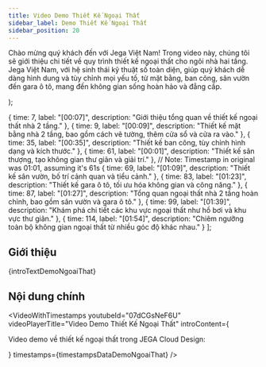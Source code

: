```yaml
---
title: Video Demo Thiết Kế Ngoại Thất
sidebar_label: Demo Thiết Kế Ngoại Thất
sidebar_position: 20
---
```



  <p>
    Chào mừng quý khách đến với Jega Việt Nam! Trong video này, chúng tôi sẽ giới thiệu chi tiết về quy trình thiết kế ngoại thất cho ngôi nhà hai tầng. Jega Việt Nam, với hệ sinh thái kỹ thuật số toàn diện, giúp quý khách dễ dàng hình dung và tùy chỉnh mọi yếu tố, từ mặt bằng, ban công, sân vườn đến gara ô tô, mang đến không gian sống hoàn hảo và đẳng cấp.
  </p>
);

  { time: 7, label: "[00:07]", description: "Giới thiệu tổng quan về thiết kế ngoại thất nhà 2 tầng." },
  { time: 9, label: "[00:09]", description: "Thiết kế mặt bằng nhà 2 tầng, bao gồm cách vẽ tường, thêm cửa sổ và cửa ra vào." },
  { time: 35, label: "[00:35]", description: "Thiết kế ban công, tùy chỉnh hình dạng và kích thước." },
  { time: 61, label: "[00:01]", description: "Thiết kế sân thượng, tạo không gian thư giãn và giải trí." }, // Note: Timestamp in original was 01:01, assuming it's 61s
  { time: 69, label: "[01:09]", description: "Thiết kế sân vườn, bố trí cảnh quan và tiểu cảnh." },
  { time: 83, label: "[01:23]", description: "Thiết kế gara ô tô, tối ưu hóa không gian và công năng." },
  { time: 87, label: "[01:27]", description: "Tổng quan ngoại thất nhà 2 tầng hoàn chỉnh, bao gồm sân vườn và gara ô tô." },
  { time: 99, label: "[01:39]", description: "Khám phá chi tiết các khu vực ngoại thất như hồ bơi và khu vực thư giãn." },
  { time: 114, label: "[01:54]", description: "Chiêm ngưỡng toàn bộ không gian ngoại thất từ nhiều góc độ khác nhau." }
];

## Giới thiệu

{introTextDemoNgoaiThat}

## Nội dung chính

<VideoWithTimestamps
  youtubeId="07dCGsNeF6U"
  videoPlayerTitle="Video Demo Thiết Kế Ngoại Thất"
  introContent={<p>Video demo về thiết kế ngoại thất trong JEGA Cloud Design:</p>}
  timestamps={timestampsDataDemoNgoaiThat}
/>
